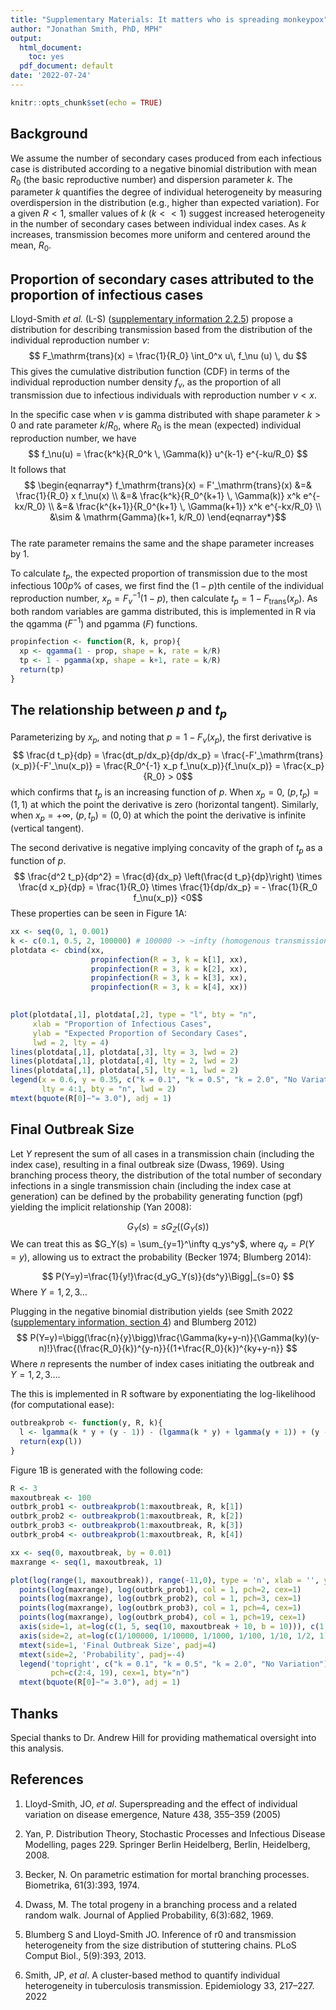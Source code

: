 ```yaml
---
title: "Supplementary Materials: It matters who is spreading monkeypox"
author: "Jonathan Smith, PhD, MPH"
output:
  html_document: 
    toc: yes
  pdf_document: default
date: '2022-07-24'
---
```


```r
knitr::opts_chunk$set(echo = TRUE)
```

## Background
We assume the number of secondary cases produced from each infectious case is distributed according to a negative binomial distribution with mean $R_0$ (the basic reproductive number) and dispersion parameter $k$. The parameter $k$ quantifies the degree of individual heterogeneity by measuring overdispersion in the distribution (e.g., higher than expected variation). For a given $R<1$, smaller values of $k$ ($k<<1$) suggest increased heterogeneity in the number of secondary cases between individual index cases. As $k$ increases, transmission becomes more uniform and centered around the mean, $R_0$. 

## Proportion of secondary cases attributed to the proportion of infectious cases

Lloyd-Smith *et al.* (L-S) ([supplementary information 2.2.5](https://static-content.springer.com/esm/art%3A10.1038%2Fnature04153/MediaObjects/41586_2005_BFnature04153_MOESM1_ESM.pdf)) propose a distribution for describing transmission based from the distribution of the individual reproduction number $\nu$: 
$$ F_\mathrm{trans}(x) = \frac{1}{R_0} \int_0^x u\,  f_\nu (u) \, du $$
This gives the cumulative distribution function (CDF) in terms of the individual reproduction number density $f_\nu$, as the proportion of all transmission due to infectious individuals with reproduction number $\nu <x$.  

In the specific case when $\nu$ is gamma distributed with shape parameter $k>0$ and rate parameter $k/R_0$, where $R_0$ is the mean (expected) individual reproduction number, we have 
$$ f_\nu(u) = \frac{k^k}{R_0^k \, \Gamma(k)} u^{k-1} e^{-ku/R_0} $$
It follows that 
$$ \begin{eqnarray*} f_\mathrm{trans}(x) =  F'_\mathrm{trans}(x) 
&=& \frac{1}{R_0} x f_\nu(x) 
\\
&=& \frac{k^k}{R_0^{k+1} \, \Gamma(k)} x^k e^{-kx/R_0} 
\\
&=& \frac{k^{k+1}}{R_0^{k+1} \, \Gamma(k+1)} x^k e^{-kx/R_0} 
\\
&\sim & \mathrm{Gamma}(k+1, k/R_0) 
\end{eqnarray*}$$  
The rate parameter remains the same and the shape parameter increases by 1. 

To calculate $t_p$, the expected proportion of transmission due to the most infectious $100p$\% of cases, we first find the $(1-p)$th centile of the individual reproduction number, $x_p = F^{-1}_\nu(1-p)$, then calculate $t_p = 1-F_\mathrm{trans}(x_p)$. As both random variables are gamma distributed, this is implemented in R via the qgamma ($F^{-1}$) and pgamma ($F$) functions. 

```r
propinfection <- function(R, k, prop){
  xp <- qgamma(1 - prop, shape = k, rate = k/R) 
  tp <- 1 - pgamma(xp, shape = k+1, rate = k/R) 
  return(tp) 
}
```

## The relationship between $p$ and $t_p$

Parameterizing by $x_p$, and noting that $p=1-F_\nu(x_p)$, the first derivative is 
$$ \frac{d t_p}{dp} = \frac{dt_p/dx_p}{dp/dx_p} 
= \frac{-F'_\mathrm{trans}(x_p)}{-F'_\nu(x_p)} = 
\frac{R_0^{-1} x_p f_\nu(x_p)}{f_\nu(x_p)} = \frac{x_p}{R_0} > 0$$
which confirms that $t_p$ is an increasing function of $p$. When $x_p=0$, $(p, t_p) = (1,1)$ at which the point the derivative is zero (horizontal tangent). Similarly, when $x_p=+\infty$, $(p, t_p) = (0,0)$ at which the point the derivative is infinite (vertical tangent). 

The second derivative is negative implying concavity of the graph of $t_p$ as a function of $p$. 
$$ \frac{d^2 t_p}{dp^2} 
= \frac{d}{dx_p} \left(\frac{d t_p}{dp}\right) \times \frac{d x_p}{dp} 
= \frac{1}{R_0} \times \frac{1}{dp/dx_p} = - \frac{1}{R_0 f_\nu(x_p)} <0$$
These properties can be seen in Figure 1A:

```r
xx <- seq(0, 1, 0.001)
k <- c(0.1, 0.5, 2, 100000) # 100000 -> ~infty (homogenous transmission)
plotdata <- cbind(xx, 
                  propinfection(R = 3, k = k[1], xx),
                  propinfection(R = 3, k = k[2], xx),
                  propinfection(R = 3, k = k[3], xx),
                  propinfection(R = 3, k = k[4], xx))

                            
plot(plotdata[,1], plotdata[,2], type = "l", bty = "n",
     xlab = "Proportion of Infectious Cases",
     ylab = "Expected Proportion of Secondary Cases",
     lwd = 2, lty = 4)
lines(plotdata[,1], plotdata[,3], lty = 3, lwd = 2)
lines(plotdata[,1], plotdata[,4], lty = 2, lwd = 2)
lines(plotdata[,1], plotdata[,5], lty = 1, lwd = 2)
legend(x = 0.6, y = 0.35, c("k = 0.1", "k = 0.5", "k = 2.0", "No Variation"), 
       lty = 4:1, bty = "n", lwd = 2)
mtext(bquote(R[0]~"= 3.0"), adj = 1)

```

## Final Outbreak Size
Let $Y$ represent the sum of all cases in a transmission chain (including the index case), resulting in a final outbreak size (Dwass, 1969). Using branching process theory, the distribution of the total number of secondary infections in a single transmission chain (including the index case at generation) can be defined by the probability generating function (pgf) yielding the implicit relationship (Yan 2008):

$$G_Y(s) = sG_Z((G_Y(s))$$
We can treat this as $G_Y(s) = \sum_{y=1}^\infty q_ys^y$, where $q_y = P(Y=y)$, allowing us to extract the probability (Becker 1974; Blumberg 2014): 

$$
P(Y=y)=\frac{1}{y!}\frac{d_yG_Y(s)}{ds^y}\Bigg|_{s=0}
$$
Where $Y=1, 2, 3\dots$

Plugging in the negative binomial distribution yields (see Smith 2022 ([supplementary information, section 4]()) and Blumberg 2012)
$$
P(Y=y)=\bigg(\frac{n}{y}\bigg)\frac{\Gamma(ky+y-n)}{\Gamma(ky)(y-n)!}\frac{(\frac{R_0}{k})^{y-n}}{(1+\frac{R_0}{k})^{ky+y-n}}
$$
Where $n$ represents the number of index cases initiating the outbreak and $Y=1, 2, 3\dots$.

The this is implemented in R software by exponentiating the log-likelihood (for computational ease):
```r
outbreakprob <- function(y, R, k){
  l <- lgamma(k * y + (y - 1)) - (lgamma(k * y) + lgamma(y + 1)) + (y - 1) * log(R / k) - (k * y + (y - 1)) * log(1 + R / k)
  return(exp(l))
}
```

Figure 1B is generated with the following code:

```r

R <- 3
maxoutbreak <- 100
outbrk_prob1 <- outbreakprob(1:maxoutbreak, R, k[1])
outbrk_prob2 <- outbreakprob(1:maxoutbreak, R, k[2])
outbrk_prob3 <- outbreakprob(1:maxoutbreak, R, k[3])
outbrk_prob4 <- outbreakprob(1:maxoutbreak, R, k[4])

xx <- seq(0, maxoutbreak, by = 0.01)
maxrange <- seq(1, maxoutbreak, 1)

plot(log(range(1, maxoutbreak)), range(-11,0), type = 'n', xlab = '', ylab = '', axes = F)
  points(log(maxrange), log(outbrk_prob1), col = 1, pch=2, cex=1)
  points(log(maxrange), log(outbrk_prob2), col = 1, pch=3, cex=1)
  points(log(maxrange), log(outbrk_prob3), col = 1, pch=4, cex=1)
  points(log(maxrange), log(outbrk_prob4), col = 1, pch=19, cex=1)
  axis(side=1, at=log(c(1, 5, seq(10, maxoutbreak + 10, b = 10))), c(1, 5, seq(10, maxoutbreak + 10, b = 10)))
  axis(side=2, at=log(c(1/100000, 1/10000, 1/1000, 1/100, 1/10, 1/2, 1)), c(1/100000, 1/10000, 1/1000, 1/100, 1/10, 1/2, 1))
  mtext(side=1, 'Final Outbreak Size', padj=4)
  mtext(side=2, 'Probability', padj=-4)
  legend('topright', c("k = 0.1", "k = 0.5", "k = 2.0", "No Variation"), 
         pch=c(2:4, 19), cex=1, bty="n")
  mtext(bquote(R[0]~"= 3.0"), adj = 1)
```

## Thanks
Special thanks to Dr. Andrew Hill for providing mathematical oversight into this analysis. 

## References

1. Lloyd-Smith, JO, *et al*. Superspreading and the effect of individual variation on disease emergence, Nature 438, 355–359 (2005)

2. Yan, P. Distribution Theory, Stochastic Processes and Infectious Disease Modelling, pages 229. Springer Berlin Heidelberg, Berlin, Heidelberg, 2008.

3. Becker, N. On parametric estimation for mortal branching processes.
Biometrika, 61(3):393, 1974.

4. Dwass, M. The total progeny in a branching process and a related random
walk. Journal of Applied Probability, 6(3):682, 1969.

5. Blumberg S and Lloyd-Smith JO. Inference of r0 and transmission heterogeneity
from the size distribution of stuttering chains. PLoS Comput Biol., 5(9):393, 2013.

6. Smith, JP, *et al*. A cluster-based method to quantify individual heterogeneity in tuberculosis transmission. Epidemiology 33, 217–227. 2022